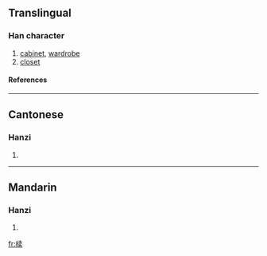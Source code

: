 {{see|櫝}}

==Translingual==
===Han character===
{{Han char|rn=75|rad=木|as=08|sn=12|four=|canj=木十弓大 (DJNK)}}
# [[cabinet]], [[wardrobe]]
# [[closet]]
====References====
{{Han ref|kx=0537.131|hdz=21228.040|uh=691F|ud=26911}}

----
==Cantonese==
===Hanzi===
{{yue-hanzi|jyut=|y=duk6}}
# {{defn|Cantonese}}

----
==Mandarin==
===Hanzi===
{{cmn-hanzi|tra=櫝|pin=[[dú]] (du2)|wg=tu<sup>2</sup>}}
# {{defn|Mandarin}}

[[fr:椟]]